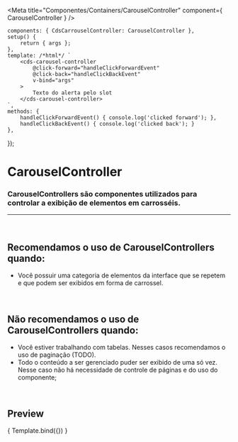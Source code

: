 
<Meta
	title="Componentes/Containers/CarouselController"
	component={ CarouselController }
/>

	components: { CdsCarrouselController: CarouselController },
	setup() {
		return { args };
	},
	template: /*html*/ `
		<cds-carousel-controller
			@click-forward="handleClickForwardEvent"
			@click-back="handleClickBackEvent"
			v-bind="args" 
		>
			Texto do alerta pelo slot
		</cds-carousel-controller>
	`,
	methods: { 
		handleClickForwardEvent() { console.log('clicked forward'); },
		handleClickBackEvent() { console.log('clicked back'); }
	},
});

# CarouselController

### CarouselControllers são componentes utilizados para controlar a exibição de elementos em carrosséis.
---
<br />

## Recomendamos o uso de CarouselControllers quando:
- Você possuir uma categoria de elementos da interface que se repetem e que podem ser exibidos em forma de carrossel.

<br />

## Não recomendamos o uso de CarouselControllers quando:
- Você estiver trabalhando com tabelas. Nesses casos recomendamos o uso de paginação (TODO).
- Todo o conteúdo a ser gerenciado puder ser exibido de uma só vez. Nesse caso não há necessidade de controle de páginas e do uso do componente;

<br />

## Preview

<Canvas>
	<Story
		name="CarouselController"
		args={{
			total: 12,
			perPage: 4,
			propertyName: 'Métricas',
		}}
	>
		{ Template.bind({}) }
	</Story>
</Canvas>

<ArgsTable story="CarouselController" />